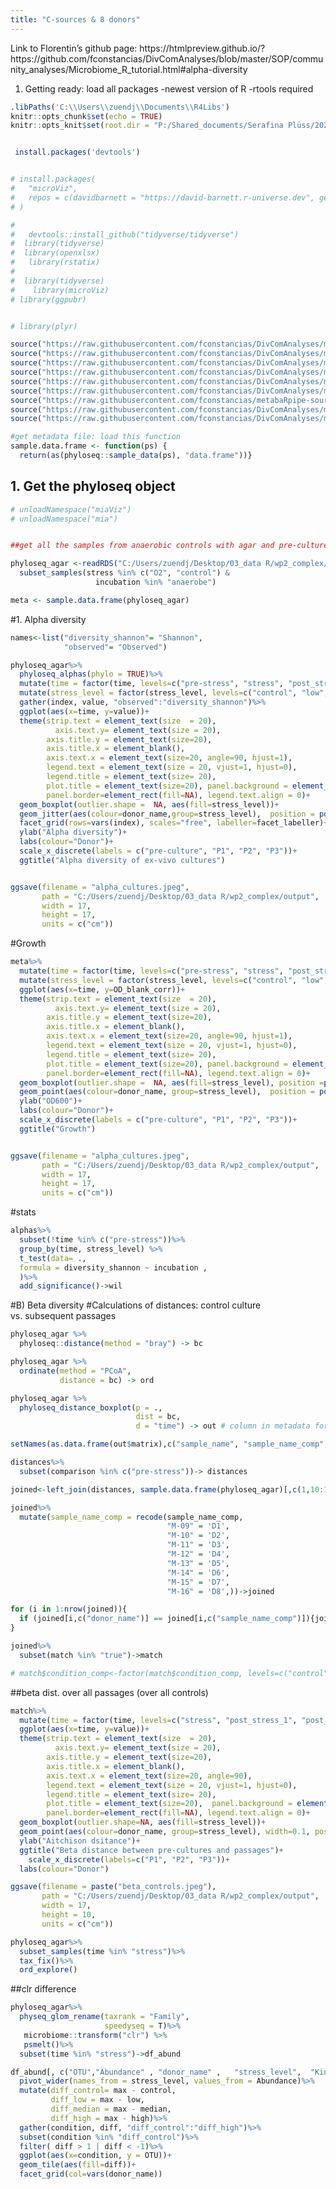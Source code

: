 ```yaml
---
title: "C-sources & 8 donors"
---
```


Link to Florentin's github page: https://htmlpreview.github.io/?https://github.com/fconstancias/DivComAnalyses/blob/master/SOP/community_analyses/Microbiome_R_tutorial.html#alpha-diversity

1. Getting ready: load all packages
-newest version of R
-rtools required 


```r
.libPaths('C:\\Users\\zuendj\\Documents\\R4Libs')
knitr::opts_chunk$set(echo = TRUE)
knitr::opts_knit$set(root.dir = "P:/Shared_documents/Serafina Plüss/20230320_sequencing_results/Janina", cho = TRUE, warning = FALSE, message = FALSE)


 install.packages('devtools')


# install.packages(
#   "microViz",
#   repos = c(davidbarnett = "https://david-barnett.r-universe.dev", getOption("repos"))
# )

# 
#   devtools::install_github("tidyverse/tidyverse")
#  library(tidyverse)
#  library(openxlsx)
#   library(rstatix)
# 
#  library(tidyverse)
#    library(microViz)
# library(ggpubr)


# library(plyr)
```

```r
source("https://raw.githubusercontent.com/fconstancias/DivComAnalyses/master/R/phyloseq_taxa_tests.R") 
source("https://raw.githubusercontent.com/fconstancias/DivComAnalyses/master/R/phyloseq_normalisation.R") 
source("https://raw.githubusercontent.com/fconstancias/DivComAnalyses/master/R/phyloseq_alpha.R") 
source("https://raw.githubusercontent.com/fconstancias/DivComAnalyses/master/R/phyloseq_beta.R") 
source("https://raw.githubusercontent.com/fconstancias/DivComAnalyses/master/R/phyloseq_heatmap.R")
source("https://raw.githubusercontent.com/fconstancias/DivComAnalyses/master/R/phyloseq_taxa_tests.R")
source("https://raw.githubusercontent.com/fconstancias/metabaRpipe-source/master/Rscripts/functions.R")
source("https://raw.githubusercontent.com/fconstancias/DivComAnalyses/master/R/phyloseq_varia.R")
source("https://raw.githubusercontent.com/fconstancias/DivComAnalyses/master/R/phyloseq_beta.R")

#get metadata file: load this function
sample.data.frame <- function(ps) {
  return(as(phyloseq::sample_data(ps), "data.frame"))}
```
## 1. Get the phyloseq object 
```r
# unloadNamespace("miaViz")
# unloadNamespace("mia")


##get all the samples from anaerobic controls with agar and pre-culture

phyloseq_agar <-readRDS("C:/Users/zuendj/Desktop/03_data R/wp2_complex/input/phyloseq_rare.RDS")%>%
  subset_samples(stress %in% c("O2", "control") &
                   incubation %in% "anaerobe")

meta <- sample.data.frame(phyloseq_agar)
```



#1. Alpha diversity

```r
names<-list("diversity_shannon"= "Shannon", 
            "observed"= "Observed")

phyloseq_agar%>%
  phyloseq_alphas(phylo = TRUE)%>%
  mutate(time = factor(time, levels=c("pre-stress", "stress", "post_stress_1", "post_stress_2")))%>%
  mutate(stress_level = factor(stress_level, levels=c("control", "low", "median", "high", "max")))%>%
  gather(index, value, "observed":"diversity_shannon")%>%
  ggplot(aes(x=time, y=value))+
  theme(strip.text = element_text(size  = 20),
          axis.text.y= element_text(size = 20), 
        axis.title.y = element_text(size=20), 
        axis.title.x = element_blank(),
        axis.text.x = element_text(size=20, angle=90, hjust=1),
        legend.text = element_text(size = 20, vjust=1, hjust=0),
        legend.title = element_text(size= 20),
        plot.title = element_text(size=20), panel.background = element_rect(fill="white"),
        panel.border=element_rect(fill=NA), legend.text.align = 0)+
  geom_boxplot(outlier.shape =  NA, aes(fill=stress_level))+
  geom_jitter(aes(colour=donor_name,group=stress_level),  position = position_dodge(0.9))+
  facet_grid(rows=vars(index), scales="free", labeller=facet_labeller)+
  ylab("Alpha diversity")+
  labs(colour="Donor")+
  scale_x_discrete(labels = c("pre-culture", "P1", "P2", "P3"))+
  ggtitle("Alpha diversity of ex-vivo cultures")


ggsave(filename = "alpha_cultures.jpeg",
       path = "C:/Users/zuendj/Desktop/03_data R/wp2_complex/output",
       width = 17,
       height = 17,
       units = c("cm"))
```

#Growth
```r

meta%>%
  mutate(time = factor(time, levels=c("pre-stress", "stress", "post_stress_1", "post_stress_2")))%>%
  mutate(stress_level = factor(stress_level, levels=c("control", "low", "median", "high", "max")))%>%
  ggplot(aes(x=time, y=OD_blank_corr))+
  theme(strip.text = element_text(size  = 20),
          axis.text.y= element_text(size = 20), 
        axis.title.y = element_text(size=20), 
        axis.title.x = element_blank(),
        axis.text.x = element_text(size=20, angle=90, hjust=1),
        legend.text = element_text(size = 20, vjust=1, hjust=0),
        legend.title = element_text(size= 20),
        plot.title = element_text(size=20), panel.background = element_rect(fill="white"),
        panel.border=element_rect(fill=NA), legend.text.align = 0)+
  geom_boxplot(outlier.shape =  NA, aes(fill=stress_level), position =position_dodge(preserve = "single"))+
  geom_point(aes(colour=donor_name, group=stress_level),  position = position_jitterdodge( dodge.width=0.9, jitter.width = 0.1))+
  ylab("OD600")+
  labs(colour="Donor")+
  scale_x_discrete(labels = c("pre-culture", "P1", "P2", "P3"))+
  ggtitle("Growth")


ggsave(filename = "alpha_cultures.jpeg",
       path = "C:/Users/zuendj/Desktop/03_data R/wp2_complex/output",
       width = 17,
       height = 17,
       units = c("cm"))
```

#stats
```r
alphas%>%
  subset(!time %in% c("pre-stress"))%>%
  group_by(time, stress_level) %>%
  t_test(data= .,
  formula = diversity_shannon ~ incubation ,
  )%>%
  add_significance()->wil
```

#B) Beta diversity
#Calculations of distances: control culture vs. subsequent passages
```r
phyloseq_agar %>%
  phyloseq::distance(method = "bray") -> bc

phyloseq_agar %>%
  ordinate(method = "PCoA",
           distance = bc) -> ord

phyloseq_agar %>% 
  phyloseq_distance_boxplot(p = ., 
                            dist = bc, 
                            d = "time") -> out # column in metadata for comparaisons

setNames(as.data.frame(out$matrix),c("sample_name", "sample_name_comp", "value", "condition_comp", "comparison")) -> distances

distances%>%
  subset(comparison %in% c("pre-stress"))-> distances

joined<-left_join(distances, sample.data.frame(phyloseq_agar)[,c(1,10:14)])

joined%>%
  mutate(sample_name_comp = recode(sample_name_comp, 
                                   "M-09" = 'D1',
                                   "M-10" = 'D2',
                                   "M-11" = 'D3',
                                   "M-12" = 'D4',
                                   "M-13" = 'D5',
                                   "M-14" = 'D6',
                                   "M-15" = 'D7',
                                   "M-16" = 'D8',))->joined

for (i in 1:nrow(joined)){
  if (joined[i,c("donor_name")] == joined[i,c("sample_name_comp")]){joined[i,c("match")]= "true"}
}

joined%>%
  subset(match %in% "true")->match

# match$condition_comp<-factor(match$condition_comp, levels=c("control","protein_YCFA"))
```
##beta dist. over all passages (over all controls)
```r
match%>%
  mutate(time = factor(time, levels=c("stress", "post_stress_1", "post_stress_2")))%>%
  ggplot(aes(x=time, y=value))+
  theme(strip.text = element_text(size  = 20),
          axis.text.y= element_text(size = 20), 
        axis.title.y = element_text(size=20), 
        axis.title.x = element_blank(),
        axis.text.x = element_text(size=20, angle=90),
        legend.text = element_text(size = 20, vjust=1, hjust=0),
        legend.title = element_text(size= 20),
        plot.title = element_text(size=20),  panel.background = element_rect(fill="white"),
        panel.border=element_rect(fill=NA), legend.text.align = 0)+
  geom_boxplot(outlier.shape=NA, aes(fill=stress_level))+
  geom_point(aes(colour=donor_name, group=stress_level), width=0.1, position = position_dodge(0.9))+
  ylab("Aitchison dsitance")+
  ggtitle("Beta distance between pre-cultures and passages")+
    scale_x_discrete(labels=c("P1", "P2", "P3"))+
  labs(colour="Donor")

ggsave(filename = paste("beta_controls.jpeg"),
       path = "C:/Users/zuendj/Desktop/03_data R/wp2_complex/output",
       width = 17,
       height = 10,
       units = c("cm"))

```
```r
phyloseq_agar%>%
  subset_samples(time %in% "stress")%>%
  tax_fix()%>%
  ord_explore()
```
##clr difference
```r


phyloseq_agar%>%
  physeq_glom_rename(taxrank = "Family", 
                     speedyseq = T)%>%
   microbiome::transform("clr") %>% 
   psmelt()%>%
  subset(time %in% "stress")->df_abund 

df_abund[, c("OTU","Abundance" , "donor_name" ,   "stress_level",  "Kingdom"   , "Phylum" ,     "Class"     ,  "Order","Family"    ,  "Genus"     ,  "Species"  ,   "Strain"    )] %>%
  pivot_wider(names_from = stress_level, values_from = Abundance)%>%
  mutate(diff_control= max - control,
         diff_low = max - low,
         diff_median = max - median,
         diff_high = max - high)%>%
  gather(condition, diff, "diff_control":"diff_high")%>%
  subset(condition %in% "diff_control")%>%
  filter( diff > 1 | diff < -1)%>%
  ggplot(aes(x=condition, y = OTU))+
  geom_tile(aes(fill=diff))+
  facet_grid(col=vars(donor_name))
```




